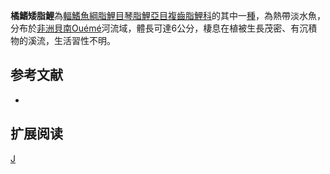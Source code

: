 {{Speciesbox 
| genus = Nannocharax
| species = signifer
| status = NE
| status_system = IUCN3.1
| authority =  [[Moritz|Moritz]], 2010
| synonyms = 
}}
'''橘鰭矮脂鯉'''為[[輻鰭魚綱|輻鰭魚綱]][[脂鯉目|脂鯉目]][[琴脂鯉亞目|琴脂鯉亞目]][[複齒脂鯉科|複齒脂鯉科]]的其中一[[種|種]]，為熱帶淡水魚，分布於[[非洲|非洲]][[貝南|貝南]]Ouémé河流域，體長可達6公分，棲息在植被生長茂密、有沉積物的溪流，生活習性不明。

==参考文献==
{{refbegin}}
*{{FishBase_species|genus=Nannocharax|species=signifer|year=2014|month=2}}
{{refend}}

== 扩展阅读 ==
{{refbegin}}
{{wikispecies-inline|Nannocharax signifer|橘鰭矮脂鯉}}
{{refend}}

{{Taxonbar|from=Q5691851}}

[[Category:矮脂鯉屬|J]]


{{魚類小作品}}